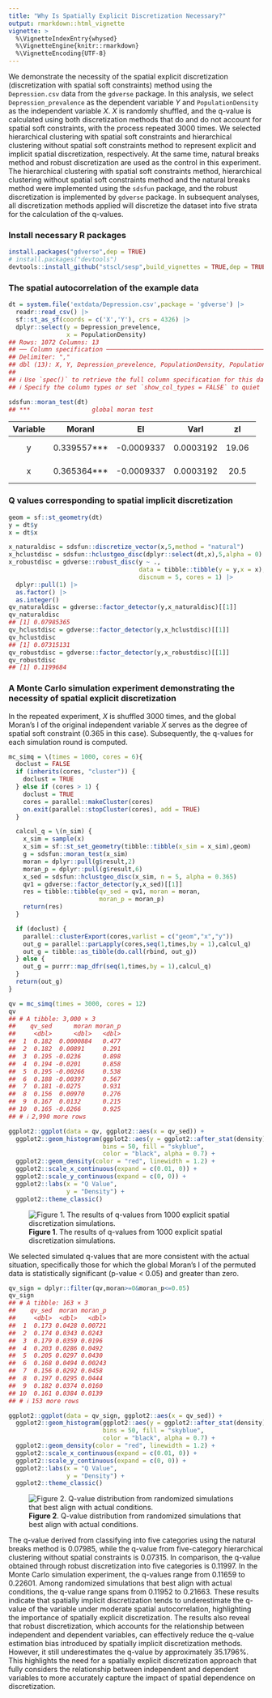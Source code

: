 ```yaml
---
title: "Why Is Spatially Explicit Discretization Necessary?"
output: rmarkdown::html_vignette
vignette: >
  %\VignetteIndexEntry{whysed}
  %\VignetteEngine{knitr::rmarkdown}
  %\VignetteEncoding{UTF-8}
---
```




We demonstrate the necessity of the spatial explicit discretization (discretization with spatial soft constraints) method using the `Depression.csv` data from the `gdverse` package. In this analysis, we select `Depression_prevalence` as the dependent variable $Y$ and `PopulationDensity` as the independent variable $X$. $X$ is randomly shuffled, and the q-value is calculated using both discretization methods that do and do not account for spatial soft constraints, with the process repeated 3000 times. We selected hierarchical clustering with spatial soft constraints and hierarchical clustering without spatial soft constraints method to represent explicit and implicit spatial discretization, respectively. At the same time, natural breaks method and robust discretization are used as the control in this experiment. The hierarchical clustering with spatial soft constraints method, hierarchical clustering without spatial soft constraints method and the natural breaks method were implemented using the `sdsfun` package, and the robust discretization is implemented by `gdverse` package. In subsequent analyses, all discretization methods applied will discretize the dataset into five strata for the calculation of the q-values.

### Install necessary R packages

```r
install.packages("gdverse",dep = TRUE)
# install.packages("devtools")
devtools::install_github("stscl/sesp",build_vignettes = TRUE,dep = TRUE)
```

### The spatial autocorrelation of the example data


``` r
dt = system.file('extdata/Depression.csv',package = 'gdverse') |>
  readr::read_csv() |>
  sf::st_as_sf(coords = c('X','Y'), crs = 4326) |>
  dplyr::select(y = Depression_prevelence,
                x = PopulationDensity)
## Rows: 1072 Columns: 13
## ── Column specification ───────────────────────────────────────────────────────────────────────────
## Delimiter: ","
## dbl (13): X, Y, Depression_prevelence, PopulationDensity, Population65, NoHealthInsurance, Neig...
## 
## ℹ Use `spec()` to retrieve the full column specification for this data.
## ℹ Specify the column types or set `show_col_types = FALSE` to quiet this message.

sdsfun::moran_test(dt)
## ***                 global moran test
```


---------------------------------------------------------------------
 Variable     MoranI          EI         VarI       zI        pI     
---------- ------------- ------------ ----------- ------- -----------
    y       0.339557***   -0.0009337   0.0003192   19.06   2.892e-81 

    x       0.365364***   -0.0009337   0.0003192   20.5    1.052e-93 
---------------------------------------------------------------------



### Q values corresponding to spatial implicit discretization


``` r
geom = sf::st_geometry(dt)
y = dt$y
x = dt$x

x_naturaldisc = sdsfun::discretize_vector(x,5,method = "natural")
x_hclustdisc = sdsfun::hclustgeo_disc(dplyr::select(dt,x),5,alpha = 0)
x_robustdisc = gdverse::robust_disc(y ~ .,
                                    data = tibble::tibble(y = y,x = x),
                                    discnum = 5, cores = 1) |>
  dplyr::pull(1) |>
  as.factor() |>
  as.integer()
qv_naturaldisc = gdverse::factor_detector(y,x_naturaldisc)[[1]]
qv_naturaldisc
## [1] 0.07985365
qv_hclustdisc = gdverse::factor_detector(y,x_hclustdisc)[[1]]
qv_hclustdisc
## [1] 0.07315131
qv_robustdisc = gdverse::factor_detector(y,x_robustdisc)[[1]]
qv_robustdisc
## [1] 0.1199684
```

### A Monte Carlo simulation experiment demonstrating the necessity of spatial explicit discretization

In the repeated experiment, $X$ is shuffled 3000 times, and the global Moran's I of the original independent variable $X$ serves as the degree of spatial soft constraint (0.365 in this case). Subsequently, the q-values for each simulation round is computed.


``` r
mc_simq = \(times = 1000, cores = 6){
  doclust = FALSE
  if (inherits(cores, "cluster")) {
    doclust = TRUE
  } else if (cores > 1) {
    doclust = TRUE
    cores = parallel::makeCluster(cores)
    on.exit(parallel::stopCluster(cores), add = TRUE)
  }

  calcul_q = \(n_sim) {
    x_sim = sample(x)
    x_sim = sf::st_set_geometry(tibble::tibble(x_sim = x_sim),geom)
    g = sdsfun::moran_test(x_sim)
    moran = dplyr::pull(g$result,2)
    moran_p = dplyr::pull(g$result,6)
    x_sed = sdsfun::hclustgeo_disc(x_sim, n = 5, alpha = 0.365)
    qv1 = gdverse::factor_detector(y,x_sed)[[1]]
    res = tibble::tibble(qv_sed = qv1, moran = moran,
                         moran_p = moran_p)
    return(res)
  }

  if (doclust) {
    parallel::clusterExport(cores,varlist = c("geom","x","y"))
    out_g = parallel::parLapply(cores,seq(1,times,by = 1),calcul_q)
    out_g = tibble::as_tibble(do.call(rbind, out_g))
  } else {
    out_g = purrr::map_dfr(seq(1,times,by = 1),calcul_q)
  }
  return(out_g)
}
```


``` r
qv = mc_simq(times = 3000, cores = 12)
qv
## # A tibble: 3,000 × 3
##    qv_sed      moran moran_p
##     <dbl>      <dbl>   <dbl>
##  1  0.182  0.0000884   0.477
##  2  0.182  0.00891     0.291
##  3  0.195 -0.0236      0.898
##  4  0.194 -0.0201      0.858
##  5  0.195 -0.00266     0.538
##  6  0.188 -0.00397     0.567
##  7  0.181 -0.0275      0.931
##  8  0.156  0.00970     0.276
##  9  0.167  0.0132      0.215
## 10  0.165 -0.0266      0.925
## # ℹ 2,990 more rows
```


``` r
ggplot2::ggplot(data = qv, ggplot2::aes(x = qv_sed)) +
  ggplot2::geom_histogram(ggplot2::aes(y = ggplot2::after_stat(density)),
                          bins = 50, fill = "skyblue",
                          color = "black", alpha = 0.7) +
  ggplot2::geom_density(color = "red", linewidth = 1.2) +
  ggplot2::scale_x_continuous(expand = c(0.01, 0)) +
  ggplot2::scale_y_continuous(expand = c(0, 0)) +
  ggplot2::labs(x = "Q Value",
                y = "Density") +
  ggplot2::theme_classic()
```

![**Figure 1**. The results of q-values from 1000 explicit spatial discretization simulations.](../man/figures/whysed/plot_mcres_1-1.png)

We selected simulated q-values that are more consistent with the actual situation, specifically those for which the global Moran's I of the permuted data is statistically significant (p-value < 0.05) and greater than zero.


``` r
qv_sign = dplyr::filter(qv,moran>=0&moran_p<=0.05)
qv_sign
## # A tibble: 163 × 3
##    qv_sed  moran moran_p
##     <dbl>  <dbl>   <dbl>
##  1  0.173 0.0428 0.00721
##  2  0.174 0.0343 0.0243 
##  3  0.179 0.0359 0.0196 
##  4  0.203 0.0286 0.0492 
##  5  0.205 0.0297 0.0430 
##  6  0.168 0.0494 0.00243
##  7  0.156 0.0292 0.0458 
##  8  0.197 0.0295 0.0444 
##  9  0.182 0.0374 0.0160 
## 10  0.161 0.0384 0.0139 
## # ℹ 153 more rows
```


``` r
ggplot2::ggplot(data = qv_sign, ggplot2::aes(x = qv_sed)) +
  ggplot2::geom_histogram(ggplot2::aes(y = ggplot2::after_stat(density)),
                          bins = 50, fill = "skyblue",
                          color = "black", alpha = 0.7) +
  ggplot2::geom_density(color = "red", linewidth = 1.2) +
  ggplot2::scale_x_continuous(expand = c(0.01, 0)) +
  ggplot2::scale_y_continuous(expand = c(0, 0)) +
  ggplot2::labs(x = "Q Value",
                y = "Density") +
  ggplot2::theme_classic()
```

![**Figure 2**. Q-value distribution from randomized simulations that best align with actual conditions.](../man/figures/whysed/plot_mcres_2-1.png)

The q-value derived from classifying into five categories using the natural breaks method is 0.07985, while the q-value from five-category hierarchical clustering without spatial constraints is 0.07315. In comparison, the q-value obtained through robust discretization into five categories is 0.11997. In the Monte Carlo simulation experiment, the q-values range from 0.11659 to 0.22601. Among randomized simulations that best align with actual conditions, the q-value range spans from 0.11952 to 0.21663. These results indicate that spatially implicit discretization tends to underestimate the q-value of the variable under moderate spatial autocorrelation, highlighting the importance of spatially explicit discretization. The results also reveal that robust discretization, which accounts for the relationship between independent and dependent variables, can effectively reduce the q-value estimation bias introduced by spatially implicit discretization methods. However, it still underestimates the q-value by approximately 35.1796%. This highlights the need for a spatially explicit discretization approach that fully considers the relationship between independent and dependent variables to more accurately capture the impact of spatial dependence on discretization.
